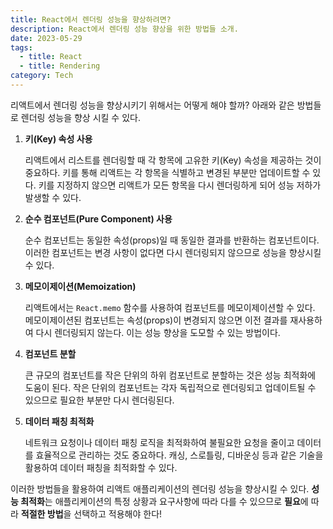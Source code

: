 ```yaml
---
title: React에서 렌더링 성능을 향상하려면?
description: React에서 렌더링 성능 향상을 위한 방법들 소개.
date: 2023-05-29
tags:
  - title: React
  - title: Rendering
category: Tech
---
```


리액트에서 렌더링 성능을 향상시키기 위해서는 어떻게 해야 할까? 아래와 같은 방법들로 렌더링 성능을 향상 시킬 수 있다.

1. **키(Key) 속성 사용**

   리액트에서 리스트를 렌더링할 때 각 항목에 고유한 키(Key) 속성을 제공하는 것이 중요하다.
   키를 통해 리액트는 각 항목을 식별하고 변경된 부분만 업데이트할 수 있다.
   키를 지정하지 않으면 리액트가 모든 항목을 다시 렌더링하게 되어 성능 저하가 발생할 수 있다.

2. **순수 컴포넌트(Pure Component) 사용**

   순수 컴포넌트는 동일한 속성(props)일 때 동일한 결과를 반환하는 컴포넌트이다. 이러한 컴포넌트는 변경 사항이 없다면 다시 렌더링되지 않으므로 성능을 향상시킬 수 있다.

3. **메모이제이션(Memoization)**

   리액트에서는 `React.memo` 함수를 사용하여 컴포넌트를 메모이제이션할 수 있다. 메모이제이션된 컴포넌트는 속성(props)이 변경되지 않으면 이전 결과를 재사용하여 다시 렌더링되지 않는다. 이는 성능 향상을 도모할 수 있는 방법이다.

4. **컴포넌트 분할**

   큰 규모의 컴포넌트를 작은 단위의 하위 컴포넌트로 분할하는 것은 성능 최적화에 도움이 된다. 작은 단위의 컴포넌트는 각자 독립적으로 렌더링되고 업데이트될 수 있으므로 필요한 부분만 다시 렌더링된다.

5. **데이터 패칭 최적화**

   네트워크 요청이나 데이터 패칭 로직을 최적화하여 불필요한 요청을 줄이고 데이터를 효율적으로 관리하는 것도 중요하다. 캐싱, 스로틀링, 디바운싱 등과 같은 기술을 활용하여 데이터 패칭을 최적화할 수 있다.

이러한 방법들을 활용하여 리액트 애플리케이션의 렌더링 성능을 향상시킬 수 있다. **성능 최적화**는 애플리케이션의 특정 상황과 요구사항에 따라 다를 수 있으므로 **필요**에 따라 **적절한 방법**을 선택하고 적용해야 한다!
